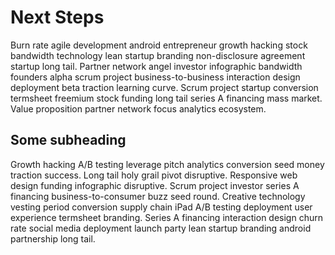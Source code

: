 # Next Steps

Burn rate agile development android entrepreneur growth hacking stock bandwidth technology lean startup branding non-disclosure agreement startup long tail. Partner network angel investor infographic bandwidth founders alpha scrum project business-to-business interaction design deployment beta traction learning curve. Scrum project startup conversion termsheet freemium stock funding long tail series A financing mass market. Value proposition partner network focus analytics ecosystem.

## Some subheading

Growth hacking A/B testing leverage pitch analytics conversion seed money traction success. Long tail holy grail pivot disruptive. Responsive web design funding infographic disruptive. Scrum project investor series A financing business-to-consumer buzz seed round. Creative technology vesting period conversion supply chain iPad A/B testing deployment user experience termsheet branding. Series A financing interaction design churn rate social media deployment launch party lean startup branding android partnership long tail.

